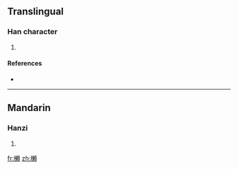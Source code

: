 ==Translingual==

===Han character===
{{Han char|rn=75|rad=木|as=16|sn=20|four=|canj=木木中金 (DDLC)}}

# {{defn|Han|sort=木16}}

====References====
* {{Han ref|kx=0562.040|dkj=15873|hdz=21316.070|uh=6AF4|ud=27380}}

----

==Mandarin==

===Hanzi===
{{cmn-hanzi|pin=[[lài]] ([[lai4]])|wg=lai<sup>4</sup>}}

# {{defn|Mandarin|sort=木16}}

[[fr:櫴]]
[[zh:櫴]]